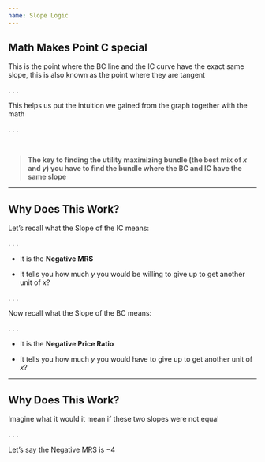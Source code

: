 ```yaml
---
name: Slope Logic
---
```


## Math Makes Point C special

This is the point where the BC line and the IC curve have the exact same slope, this is also known as [the point where they are tangent]{.h}

. . .

This helps us put the intuition we gained from the graph together with the math

. . .

<br> 

> [**The key to finding the utility maximizing bundle (the best mix of $x$ and $y$) you have to find the bundle where the BC and IC have the same slope**]{.h .note}

---

## Why Does This Work?

Let's recall what the [Slope of the IC]{.hi} means:

. . .

- It is the **Negative MRS** 

- It tells you how much $y$ you would be [willing to]{.hi} give up to get another unit of $x$?

. . .

Now recall what the [Slope of the BC]{.hi} means:

. . .

- It is the **Negative Price Ratio**

- It tells you how much $y$ you would [have to]{.hi} give up to get another unit of $x$?

---

## Why Does This Work?

Imagine what it would it mean if these two slopes were not equal

. . .

Let's say the [Negative MRS]{.hi} is $-4$